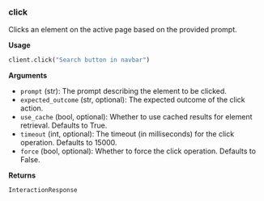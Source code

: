 
### click

Clicks an element on the active page based on the provided prompt.

**Usage**

```python
client.click("Search button in navbar")
```

**Arguments**

- `prompt` (str): The prompt describing the element to be clicked.
- `expected_outcome` (str, optional): The expected outcome of the click action.
- `use_cache` (bool, optional): Whether to use cached results for element retrieval. Defaults to True.
- `timeout` (int, optional): The timeout (in milliseconds) for the click operation. Defaults to 15000.
- `force` (bool, optional): Whether to force the click operation. Defaults to False.

**Returns**

`InteractionResponse`

<InfoSnippet />
